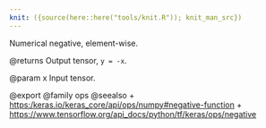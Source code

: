 ```yaml
---
knit: ({source(here::here("tools/knit.R")); knit_man_src})
---
```

Numerical negative, element-wise.

@returns
    Output tensor, `y = -x`.

@param x
Input tensor.

@export
@family ops
@seealso
+ <https:/keras.io/keras_core/api/ops/numpy#negative-function>
+ <https://www.tensorflow.org/api_docs/python/tf/keras/ops/negative>
